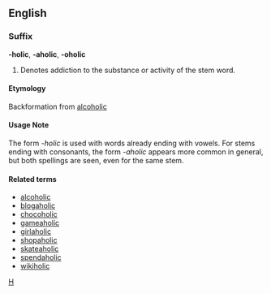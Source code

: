 ==English==
===Suffix===
'''-holic''', '''-aholic''', '''-oholic'''

# Denotes addiction to the substance or activity of the stem word.

====Etymology====
Backformation from [[alcoholic]]

====Usage Note====
The form ''-holic'' is used with words already ending with vowels.  For stems ending with consonants, the form ''-aholic'' appears more common in general, but both spellings are seen, even for the same stem.

====Related terms====
*[[alcoholic]]
*[[blogaholic]]
*[[chocoholic]]
*[[gameaholic]]
*[[girlaholic]]
*[[shopaholic]]
*[[skateaholic]]
*[[spendaholic]]
*[[wikiholic]]

[[Category:English combining forms|H]]